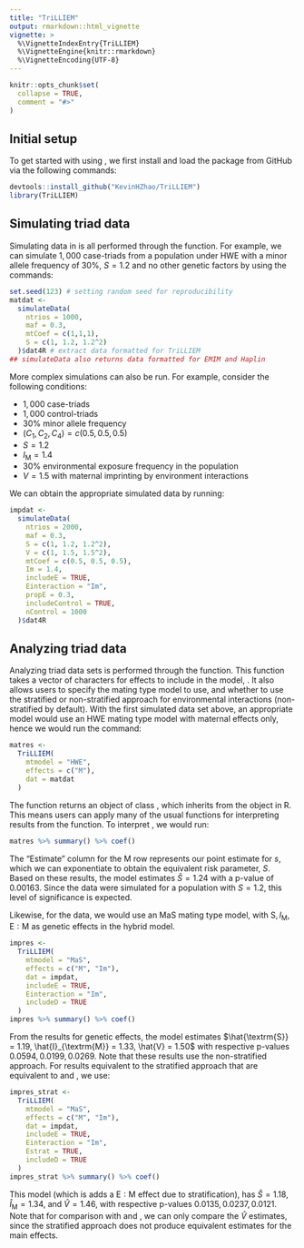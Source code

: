 ```yaml
---
title: "TriLLIEM"
output: rmarkdown::html_vignette
vignette: >
  %\VignetteIndexEntry{TriLLIEM}
  %\VignetteEngine{knitr::rmarkdown}
  %\VignetteEncoding{UTF-8}
---
```


```r
knitr::opts_chunk$set(
  collapse = TRUE,
  comment = "#>"
)
```

## Initial setup

To get started with using \textbf{TriLLIEM}, we first install and load the package from GitHub via the following commands:

```r
devtools::install_github("KevinHZhao/TriLLIEM")
library(TriLLIEM)
```

## Simulating triad data

Simulating data in \textbf{TriLLIEM} is all performed through the \texttt{simulateData()} function.
For example, we can simulate $1,000$ case-triads from a population under HWE with a minor allele frequency of $30\%$, $S = 1.2$ and no other genetic factors by using the commands:

```r
set.seed(123) # setting random seed for reproducibility
matdat <- 
  simulateData(
    ntrios = 1000,
    maf = 0.3,
    mtCoef = c(1,1,1),
    S = c(1, 1.2, 1.2^2)
  )$dat4R # extract data formatted for TriLLIEM
## simulateData also returns data formatted for EMIM and Haplin
```

More complex simulations can also be run.
For example, consider the following conditions:

* $1,000$ case-triads
* $1,000$ control-triads
* $30\%$ minor allele frequency
* $(C_1, C_2, C_4) = c(0.5,0.5,0.5)$
* $S=1.2$
* $I_{\textrm{M}} = 1.4$
* $30\%$ environmental exposure frequency in the population
* $V = 1.5$ with maternal imprinting by environment interactions

We can obtain the appropriate simulated data by running:
```r
impdat <-
  simulateData(
    ntrios = 2000,
    maf = 0.3,
    S = c(1, 1.2, 1.2^2),
    V = c(1, 1.5, 1.5^2),
    mtCoef = c(0.5, 0.5, 0.5),
    Im = 1.4,
    includeE = TRUE,
    Einteraction = "Im",
    propE = 0.3,
    includeControl = TRUE,
    nControl = 1000
  )$dat4R
```

## Analyzing triad data

Analyzing triad data sets is performed through the \texttt{TriLLIEM()} function.
This function takes a vector of characters for effects to include in the model, \texttt{effects}.
It also allows users to specify the mating type model to use, and whether to use the stratified or non-stratified approach for environmental interactions (non-stratified by default).
With the first simulated data set above, an appropriate model would use an HWE mating type model with maternal effects only, hence we would run the command:
```r
matres <-
  TriLLIEM(
    mtmodel = "HWE",
    effects = c("M"),
    dat = matdat
  )
```
The \texttt{TriLLIEM()} function returns an object of class \texttt{TriLLIEM}, which inherits from the \texttt{glm} object in R.
This means users can apply many of the usual functions for interpreting results from the \texttt{glm()} function.
To interpret \texttt{matres}, we would run:
```r
matres %>% summary() %>% coef()
```
The "Estimate" column for the $\textrm{M}$ row represents our point estimate for $s$, which we can exponentiate to obtain the equivalent risk parameter, $S$.
Based on these results, the model estimates $\hat{S} = 1.24$ with a p-value of $0.00163$.
Since the data were simulated for a population with $S = 1.2$, this level of significance is expected.

Likewise, for the \texttt{impdat} data, we would use an MaS mating type model, with $\textrm{S}, I_{\textrm{M}}, \textrm{E}:\textrm{M}$ as genetic effects in the hybrid model.

```r
impres <-
  TriLLIEM(
    mtmodel = "MaS",
    effects = c("M", "Im"),
    dat = impdat,
    includeE = TRUE,
    Einteraction = "Im",
    includeD = TRUE
  )
impres %>% summary() %>% coef()
```
From the results for genetic effects, the model estimates $\hat{\textrm{S}} = 1.19, \hat{I}_{\textrm{M}} = 1.33, \hat{V} = 1.50$ with respective p-values $0.0594, 0.0199, 0.0269$.
Note that these results use the non-stratified approach.
For results equivalent to the stratified approach that are equivalent to \textbf{EMIM} and \textbf{Haplin}, we use:
```r
impres_strat <-
  TriLLIEM(
    mtmodel = "MaS",
    effects = c("M", "Im"),
    dat = impdat,
    includeE = TRUE,
    Einteraction = "Im",
    Estrat = TRUE,
    includeD = TRUE
  )
impres_strat %>% summary() %>% coef()
```
This model (which is adds a $\textrm{E}:\text{M}$ effect due to stratification), has $\hat{S} = 1.18$, $\hat{I}_\textrm{M} = 1.34$, and $\hat{V} = 1.46$, with respective p-values $0.0135, 0.0237, 0.0121$.
Note that for comparison with \textbf{EMIM} and \textbf{Haplin}, we can only compare the $\hat{V}$ estimates, since the stratified approach does not produce equivalent estimates for the main effects.
